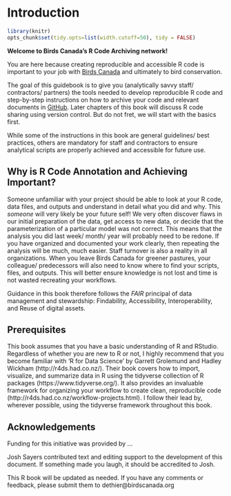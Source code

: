 # Introduction {#Intro1}

```r

library(knitr)
opts_chunk$set(tidy.opts=list(width.cutoff=50), tidy = FALSE)

``` 

**Welcome to Birds Canada's R Code Archiving network!** 

You are here because creating reproducible and accessible R code is important to your job with [Birds Canada](https://www.birdscanada.org/) and ultimately to bird conservation. 

The goal of this guidebook is to give you (analytically savvy staff/ contractors/ partners) the tools needed to develop reproducible R code and step-by-step instructions on how to archive your code and relevant documents in [GitHub](https://github.com/). Later chapters of this book will discuss R code sharing using version control. But do not fret, we will start with the basics first. 

While some of the instructions in this book are general guidelines/ best practices, others are mandatory for staff and contractors to ensure analytical scripts are properly achieved and accessible for future use.    

## Why is R Code Annotation and Achieving Important? {#intro1.1}

Someone unfamiliar with your project should be able to look at your R code, data files, and outputs and understand in detail what you did and why. This *someone* will very likely be your future self! We very often discover flaws in our initial preparation of the data, get access to new data, or decide that the parameterization of a particular model was not correct. This means that the analysis you did last week/ month/ year will probably need to be redone. If you have organized and documented your work clearly, then repeating the analysis will be much, much easier. Staff turnover is also a reality in all organizations. When you leave Birds Canada for greener pastures, your colleague/ predecessors will also need to know where to find your scripts, files, and outputs. This will better ensure knowledge is not lost and time is not wasted recreating your workflows.  

Guidance in this book therefore follows the *FAIR* principal of data management and stewardship: Findability, Accessibility, Interoperability, and Reuse of digital assets. 

## Prerequisites {#intro1.2}

This book assumes that you have a basic understanding of R and RStudio. Regardless of whether you are new to R or not, I highly recommend that you become familiar with ‘R for Data Science’ by Garrett Grolemund and Hadley Wickham (http://r4ds.had.co.nz/). Their book covers how to import, visualize, and summarize data in R using the tidyverse collection of R packages (https://www.tidyverse.org/). It also provides an invaluable framework for organizing your workflow to create clean, reproducible code (http://r4ds.had.co.nz/workflow-projects.html). I follow their lead by, wherever possible, using the tidyverse framework throughout this book.

## Acknowledgements {#intro1.3}

Funding for this initiative was provided by ...

Josh Sayers contributed text and editing support to the development of this document. If something made you laugh, it should be accredited to Josh. 

This R book will be updated as needed. If you have any comments or feedback, please submit them to dethier@birdscanada.org






